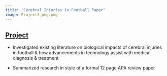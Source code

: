 ```yaml
---
title: "Cerebral Injuries in Football Paper"
image: Project3_png.png
---
```


## <a href="https://docs.google.com/document/u/1/d/e/2PACX-1vSZl0bz00PZqC_zfQvmCripw_T-oIS_Dfdz0WWWDVfAYrnFFigS8bhdu3fkErbYVWfFcZ-YQGwY010a/pub">Project</a>

- Investigated existing literature on biological impacts of cerebral injuries in football & how advancements in technology assist with medical diagnosis & treatment

- Summarized research in style of a formal 12 page APA review paper
